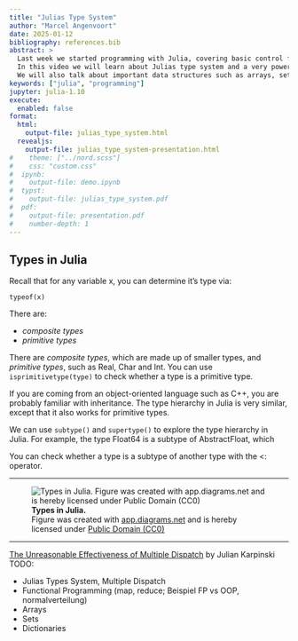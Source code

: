 ```yaml
---
title: "Julias Type System"
author: "Marcel Angenvoort"
date: 2025-01-12
bibliography: references.bib
abstract: >
  Last week we started programming with Julia, covering basic control flow, functions and strings. 
  In this video we will learn about Julias type system and a very powerful mechanism called "multiple dispatch".
  We will also talk about important data structures such as arrays, sets and dictionaries.
keywords: ["julia", "programming"]
jupyter: julia-1.10
execute:
  enabled: false
format: 
  html: 
    output-file: julias_type_system.html
  revealjs:
    output-file: julias_type_system-presentation.html
#    theme: ["../nord.scss"]
#    css: "custom.css"
#  ipynb:
#    output-file: demo.ipynb
#  typst:
#    output-file: julias_type_system.pdf
#  pdf:
#    output-file: presentation.pdf
#    number-depth: 1
---
```




## Types in Julia

Recall that for any variable x, you can determine it's type via:
``` .julia
typeof(x)
``` 

There are:

-  _composite types_
-  _primitive types_

There are _composite types_, which are made up of smaller types, and _primitive types_, such as Real, Char and Int. You can use `isprimitivetype(type)`
to check whether a type is a primitive type. 

If you are coming from an object-oriented language such as C++, you are probably familiar with inheritance. 
The type hierarchy in Julia is very similar, except that it also works for primitive types.



We can use `subtype()` and `supertype()` to explore the type hierarchy in Julia.
For example, the type Float64 is a subtype of AbstractFloat, which 


You can check whether a type is a subtype of another type with the <: operator.

---

![**Types in Julia.**  
Figure was created with [app.diagrams.net](https://app.diagrams.net/) and is hereby licensed under [Public Domain (CC0)](https://creativecommons.org/publicdomain/zero/1.0/)](images/Types_in_Julia-drawio.svg){.svg-image}


---


[The Unreasonable Effectiveness of Multiple Dispatch](https://www.youtube.com/live/kc9HwsxE1OY?si=BzU6ya8KSfWBK2Qx) by Julian Karpinski
TODO:

- Julias Types System, Multiple Dispatch
- Functional Programming (map, reduce; Beispiel FP vs OOP, normalverteilung)
- Arrays
- Sets
- Dictionaries



